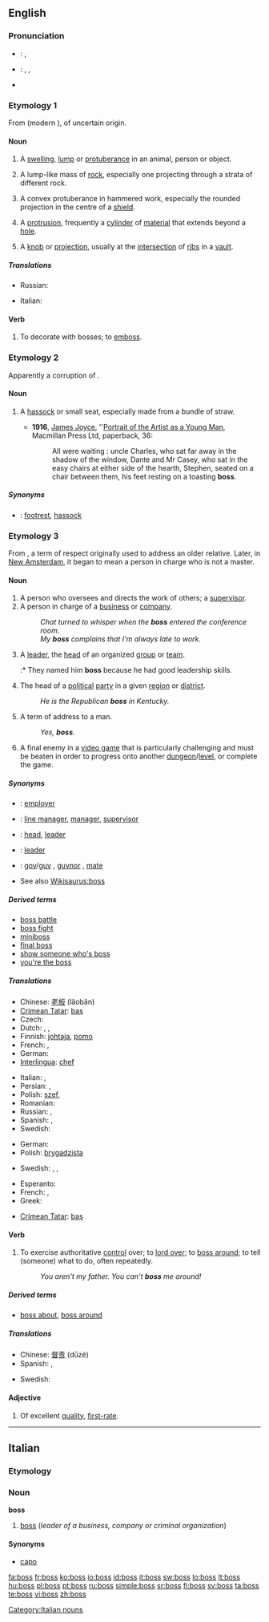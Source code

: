 {{also|BOSS}}
==English==

===Pronunciation===
* {{a|UK}}: {{IPA|/bɒs/}}, {{SAMPA|/bQs/}}
* {{a|US}}: {{enPR|bäs}}, {{IPA|/bɑs/}}, {{SAMPA|/bAs/}}
* {{audio|en-us-boss.ogg|Audio (US)}}
*: {{rhymes|ɒs}}

===Etymology 1===
From {{etyl|fro}} {{term|boce}} (modern {{term|bosse}}), of uncertain origin.

====Noun====
{{en-noun|es}}

# A [[swelling]], [[lump]] or [[protuberance]] in an animal, person or object.
# {{geology}} A lump-like mass of [[rock]], especially one projecting through a strata of different rock.
# A convex protuberance in hammered work, especially the rounded projection in the centre of a [[shield]].
# {{context|mechanics}} A [[protrusion]], frequently a [[cylinder]] of [[material]] that extends beyond a [[hole]].
# {{architecture}} A [[knob]] or [[projection]], usually at the [[intersection]] of [[rib]]s in a [[vault]].

=====Translations=====
{{trans-top|projection in centre of shield}}
{{trans-mid}}
{{trans-bottom}}

{{trans-top|mechanics: a protrusion}}
* Russian: {{t|ru|выступ|m|tr=výstup|sc=Cyrl}}
{{trans-mid}}
{{trans-bottom}}

{{trans-top|architecture: knob or protrusion}}
* Italian: {{t-|it|bugna|f}}
{{trans-mid}}
{{trans-bottom}}

====Verb====
{{en-verb|boss|es}}

# {{context|transitive}} To decorate with bosses; to [[emboss]].

===Etymology 2===
Apparently a corruption of {{term|bass}}.

====Noun====
{{en-noun|es}}

# {{obsolete}} A [[hassock]] or small seat, especially made from a bundle of straw.
#* '''1916''', [[w:James Joyce|James Joyce]], ''[[w:Portrait of the Artist as a Young Man|Portrait of the Artist as a Young Man]], Macmillan Press Ltd, paperback, 36:
#*: All were waiting : uncle Charles, who sat far away in the shadow of the window, Dante and Mr Casey, who sat in the easy chairs at either side of the hearth, Stephen, seated on a chair between them, his feet resting on a toasting '''boss'''.

=====Synonyms=====
* {{italbrac|hassock or footrest}}: [[footrest]], [[hassock]]

===Etymology 3===
From {{etyl|nl}} {{term|baas|lang=nl}}, a term of respect originally used to address an older relative. Later, in [[w:New Amsterdam|New Amsterdam]], it began to mean a person in charge who is not a master.

====Noun====
{{en-noun|es}}

# A person who oversees and directs the work of others; a [[supervisor]].<!--not their defining role: someone who [[fires]] people.-->
# A person in charge of a [[business]] or [[company]].
#: ''Chat turned to whisper when the '''boss''' entered the conference room.''
#: ''My '''boss''' complains that I'm always late to work.''
# A [[leader]], the [[head]] of an organized [[group]] or [[team]].
#:* They named him '''boss''' because he had good leadership skills.
# The head of a [[political]] [[party]] in a given [[region]] or [[district]].
#: ''He is the Republican '''boss''' in Kentucky.''
# {{informal}} A term of address to a man.
#: ''Yes, '''boss'''.''
# {{video game}} A final enemy in a [[video game]] that is particularly challenging and must be beaten in order to progress onto another [[dungeon]]/[[level]], or complete the game.

=====Synonyms=====
* {{italbrac|person in charge of a business or company}}: [[employer]]
* {{italbrac|person who oversees and directs the work of others}}: [[line manager]], [[manager]], [[supervisor]]
* {{italbrac|leader of an organized group or team}}: [[head]], [[leader]]
* {{italbrac|head of a political party in a given region or district}}: [[leader]]
* {{italbrac|informal: term of address to a man}}: [[gov]]/[[guv]] {{italbrac|UK}}, [[guvnor]] {{italbrac|UK}}, [[mate]] {{italbrac|UK}}
* See also [[Wikisaurus:boss]]

=====Derived terms=====
* [[boss battle]]
* [[boss fight]]
* [[miniboss]]
* [[final boss]]
* [[show someone who's boss]]
* [[you're the boss]]

=====Translations=====
{{trans-top|person in charge}}
* Chinese: [[老板]] (lǎobǎn)
* [[Crimean Tatar]]: [[baş#Crimean Tatar|baş]]
* Czech: {{t-|cs|šéf|m}}
* Dutch: {{t+|nl|baas|m}}, {{t-|nl|bazin|f}}, {{t+|nl|chef|m}}
* Finnish: [[johtaja]], [[pomo]] {{qualifier|informal}}
* French: {{t+|fr|patron|m}}, {{t+|fr|chef|m}}
* German: {{t+|de|Chef|m}}
* [[Interlingua]]: [[chef]]
{{trans-mid}}
* Italian: {{t+|it|capo|m}}, {{t+|it|padrone|m}}
* Persian: {{t+|fa|مدیر|m|sc=fa-Arab|xs=Persian}}, {{t+|fa|کارفرما|m|sc=fa-Arab|xs=Persian}}
* Polish: [[szef]], {{m}}
* Romanian: {{t-|ro|şef|m}}
* Russian: {{t+|ru|шеф|m|sc=Cyrl}}, {{t+|ru|босс|m|sc=Cyrl}}
* Spanish: {{t+|es|jefe|m}}, {{t-|es|jefa|f}}
* Swedish: {{t+|sv|chef|c}}
{{trans-bottom}}

{{trans-top|supervisor}}
* German: {{t+|de|Chef|m}}
* Polish: [[brygadzista]] {{m}}
{{trans-mid}}
* Swedish: {{t+|sv|chef|c}}, {{t+|sv|boss|c}}, {{t+|sv|förman|c}}
{{trans-bottom}}

{{trans-top|leader, head of an organised team}}
* Esperanto: {{t|eo|mastro}}
* French: {{t|fr|chef|m}}, {{t+|fr|patron|m}} 
* Greek: {{t|el|αφέντης|m|sc=Grek}}
{{trans-mid}}
{{trans-bottom}}

{{trans-top|head of a political party}}
* [[Crimean Tatar]]: [[baş#Crimean Tatar|baş]]
{{trans-mid}}
{{trans-bottom}}

{{trans-top|term of address to a man}}
{{trans-mid}}
{{trans-bottom}}

{{trans-top|a hassock or footrest}}
{{trans-mid}}
{{trans-bottom}}
{{trans-top|centre of a shield}}
{{trans-mid}}
{{trans-bottom}}

====Verb====
{{en-verb|boss|es}}

# {{transitive}} To exercise authoritative [[control]] over; to [[lord over]]; to [[boss around]]; to tell (someone) what to do, often repeatedly.
#: ''You aren't my father. You can't '''boss''' me around!''

=====Derived terms=====
* [[boss about]], [[boss around]]

=====Translations=====
{{trans-top|to exercise authority over (someone)}}
* Chinese: [[督责]] (dūzé)
* Spanish: {{t-|es|dirigir}}, {{t+|es|mandar}}
{{trans-mid}}
* Swedish: {{t-|sv|bossa}}
{{trans-bottom}}

====Adjective====
{{en-adj|-}}

# {{slang}} Of excellent [[quality]], [[first-rate]].

----
==Italian==

===Etymology===
{{etyl|en|it}}

===Noun===
'''boss''' {{m|inv}}

#[[#English|boss]] (''leader of a business, company or criminal organization'')

====Synonyms====
*[[capo]]

[[Category:Italian nouns]]

[[fa:boss]]
[[fr:boss]]
[[ko:boss]]
[[io:boss]]
[[id:boss]]
[[it:boss]]
[[sw:boss]]
[[lo:boss]]
[[lt:boss]]
[[hu:boss]]
[[pl:boss]]
[[pt:boss]]
[[ru:boss]]
[[simple:boss]]
[[sr:boss]]
[[fi:boss]]
[[sv:boss]]
[[ta:boss]]
[[te:boss]]
[[vi:boss]]
[[zh:boss]]